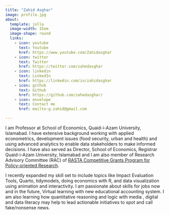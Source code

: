 ---
title: "Zahid Asghar"
image: profile.jpg
about:
  template: jolla
  image-width: 15em
  image-shape: round
  links:
    - icon: youtube
      text: Youtube
      href: https://www.youtube.com/Zahidasghar
    - icon: twitter
      text: Twitter
      href: https://twitter.com/zahedasghar
    - icon: linkedin
      text: LinkedIn
      href: https://linkedin.com/in/zahidasghar
    - icon: github
      text: Github
      href: https://github.com/zahedasghar/
    - icon: envelope
      text: Contact me
      href: mailto:g.zahid@gmail.com

---

I am Professor at School of Economics, Quaid-i-Azam University, Islamabad. I have extensive background working with applied econometrics, development issues (food security, urban and health) and using advanced analytics to enable data stakeholders to make informed decisions. I have also served as Director, School of Economics, Registrar Quaid-i-Azam University, Islamabad and I am also member of Research Advisory Committee (RAC) of [RASTA Competitive Grants Program for Policy-oriented Research](https://rasta.pide.org.pk/research-advisory-committee/).

I recently expanded my skill set to include topics like Impact Evaluation Tools, Quarto, tidymodels, doing economics with R, and data visualization using animation and interactivity. I am passionate about skills for jobs now and in the future, Virtual learning with new educational accounting system. I am also learning how quantitative reasoning and logic with media , digital and data literacy may help to lead actionable initiatives to spot and call fake/nonsense news.

